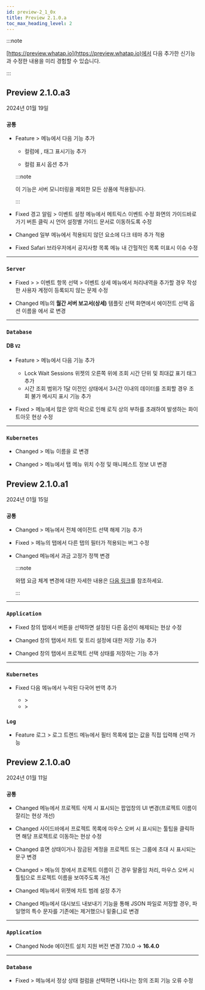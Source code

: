 ```yaml
---
id: preview-2_1_0x
title: Preview 2.1.0.a
toc_max_heading_level: 2
---
```


<head>
<meta name="robots" content="noindex, nofollow"/>
</head>

:::note

[https://preview.whatap.io](https://preview.whatap.io)에서 다음 추가한 신기능과 수정한 내용을 미리 경험할 수 있습니다. 

:::

## Preview 2.1.0.a3

2024년 01월 19일

<div class='indentTab'>

### `공통`

- <Status>Feature</Status> <Cmdname sid="event_statistic" className="uitext" /> &gt; <Cmdname sid="event_history" className="uitext" /> 메뉴에서 다음 기능 추가

  - <Cmdname sid="event_time" className="uitext" /> 컬럼에 <Cmdname sid="in_progress" className="uitext" />, <Cmdname sid="ITM07315" className="uitext" /> 태그 표시기능 추가

  - <Cmdname sid="TTL06583" className="uitext" /> 컬럼 표시 옵션 추가

  :::note

  이 기능은 서버 모니터링을 제외한 모든 상품에 적용됩니다.

  :::

- <Status>Fixed</Status> <UI>경고 알림</UI> > <UI>이벤트 설정</UI> 메뉴에서 <UI>메트릭스 이벤트</UI> 수정 화면의 <UI>가이드바로가기</UI> 버튼 클릭 시 언어 설정별 가이드 문서로 이동하도록 수정

- <Status>Changed</Status> 일부 메뉴에서 적용되지 않던 요소에 다크 테마 추가 적용

- <Status>Fixed</Status> Safari 브라우저에서 <UI>공지사항 목록</UI> 메뉴 내 간헐적인 목록 미표시 이슈 수정

---

### `Server`

- <Status>Fixed</Status> <Cmdname sid="event_statistic" className="uitext" /> &gt; <Cmdname sid="event_history" className="uitext" /> &gt; 이벤트 항목 선택 &gt; 이벤트 상세 메뉴에서 처리내역을 추가할 경우 작성한 사용자 계정이 등록되지 않는 문제 수정

- <Status>Changed</Status> <Cmdname sid="report" className="uitext" /> 메뉴의 <b>월간 서버 보고서(상세)</b> 템플릿 선택 화면에서 에이전트 선택 옵션 이름을 <Cmdname sid="application" className="b500" />에서 <Cmdname sid="filter" className="uitext" />로 변경

---

### `Database`

#### DB <code class="my">V2</code>

- <Status>Feature</Status> <Cmdname sid="analysis" className="uitext" /> &gt; <Cmdname sid="lock_tree" className="uitext" /> 메뉴에서 다음 기능 추가

  - <span class="uitext">Lock Wait Sessions</span> 위젯의 오른쪽 위에 조회 시간 단위 및 최대값 표기 태그 추가
  - 시간 조회 범위가 1달 이전인 상태에서 3시간 이내의 데이터를 조회할 경우 조회 불가 메시지 표시 기능 추가

- <Status>Fixed</Status> <Cmdname sid="analysis" className="uitext" /> &gt; <Cmdname sid="lock_tree" className="uitext" /> 메뉴에서 많은 양의 락으로 인해 로직 상의 부하를 초래하여 발생하는 화이트아웃 현상 수정

---

### `Kubernetes`

- <Status>Changed</Status> <Cmdname sid="resource" className="uitext" /> &gt; <Cmdname sid="kube_master" className="uitext" /> 메뉴 이름을 <Cmdname sid="MNU07551" className="uitext" />로 변경

- <Status>Changed</Status> <Cmdname sid="resource" className="uitext" /> &gt; <Cmdname sid="MNU07551" className="uitext" /> 메뉴에서 탭 메뉴 위치 수정 및 매니페스트 정보 UI 변경

</div>


## Preview 2.1.0.a1

2024년 01월 15일

<div class='indentTab'>

### `공통`

- <Status>Changed</Status> <Cmdname sid="analysis" className="uitext" /> &gt; <Cmdname sid="tag_count_chart" className="uitext" /> 메뉴에서 전체 에이전트 선택 해제 기능 추가

- <Status>Fixed</Status> <Cmdname sid="reportStat" className="uitext" /> &gt; <Cmdname sid="statistics" className="uitext" /> 메뉴의 <Cmdname sid="sql" className="uitext" /> 탭에서 다른 탭의 필터가 적용되는 버그 수정

- <Status>Changed</Status> <Cmdname sid="my_usage" className="uitext" /> 메뉴에서 과금 고정가 정책 변경

  :::note

  와탭 요금 체계 변경에 대한 자세한 내용은 [다음 링크](https://www.whatap.io/ko/blog/203/index.html)를 참조하세요.

  :::

---

### `Application`

- <Status>Fixed</Status> <Cmdname sid="TTL06209" className="uitext" /> 창의 <Cmdname sid="TTL06127" className="uitext" /> 탭에서 <LinkImage img="ic-outside.svg" className="ico" /> 버튼을 선택하면 설정된 다른 옵션이 해제되는 현상 수정

- <Status>Changed</Status> <Cmdname sid="TTL06209" className="uitext" /> 창의 <Cmdname sid="TTL06377" className="uitext" /> 탭에서 차트 및 트리 설정에 대한 저장 기능 추가

- <Status>Changed</Status> <Cmdname sid="TTL06209" className="uitext" /> 창의 <Cmdname sid="TTL06377" className="uitext" /> 탭에서 프로젝트 선택 상태를 저장하는 기능 추가

---

### `Kubernetes`

- <Status>Fixed</Status> 다음 메뉴에서 누락된 다국어 번역 추가

  - <Cmdname sid="app_upper" className="uitext" /> &gt; <Cmdname sid="multi_hitmap" className="uitext" />
  - <Cmdname sid="reportStat" className="uitext" /> &gt; <Cmdname sid="report" className="uitext" />

### `Log`

- <Status>Feature</Status> <UI>로그</UI> > <UI>로그 트렌드</UI> 메뉴에서 <UI>필터</UI> 목록에 없는 값을 직접 입력해 선택 가능


</div>


## Preview 2.1.0.a0

2024년 01월 11일

<div class='indentTab'>

### `공통`

- <Status>Changed</Status> <Cmdname sid="project_list" className="uitext" /> 메뉴에서 프로젝트 삭제 시 표시되는 팝업창의 UI 변경(프로젝트 이름이 잘리는 현상 개선)

- <Status>Changed</Status> 사이드바에서 프로젝트 목록에 마우스 오버 시 표시되는 툴팁을 클릭하면 해당 프로젝트로 이동하는 현상 수정

- <Status>Changed</Status> 휴면 상태이거나 잠금된 계정을 프로젝트 또는 그룹에 초대 시 표시되는 문구 변경

- <Status>Changed</Status> <Cmdname sid="my_usage" className="uitext" /> &gt; <Cmdname sid="project_subscription" className="uitext" /> 메뉴의 <Cmdname sid="subscribe" className="uitext" /> 창에서 프로젝트 이름이 긴 경우 말줄임 처리, 마우스 오버 시 툴팁으로 프로젝트 이름을 보여주도록 개선

- <Status>Changed</Status> <Cmdname sid="flexboard" className="uitext" /> 메뉴에서 <Cmdname sid="apdex" className="uitext" /> 위젯에 차트 범례 설정 추가

- <Status>Changed</Status> <Cmdname sid="flexboard" className="uitext" /> 메뉴에서 대시보드 내보내기 기능을 통해 JSON 파일로 저장할 경우, 파일명의 특수 문자를 기존에는 제거했으나 밑줄(_)로 변경

---

### `Application`

- <Status>Changed</Status> Node 에이전트 설치 지원 버전 변경 7.10.0 → <b>16.4.0</b>

---

### `Database`

- <Status>Fixed</Status> <Cmdname sid="dashboard" className="uitext" /> &gt; <Cmdname sid="instance_list" className="uitext" /> 메뉴에서 정상 상태 컬럼을 선택하면 나타나는 <Cmdname sid="event" className="uitext" /> 창의 조회 기능 오류 수정

</div>